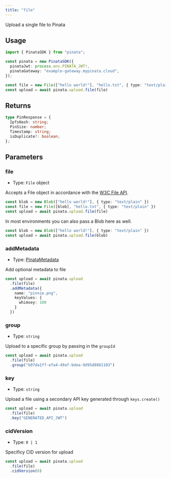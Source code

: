 ```yaml
---
title: "file"
---
```


Upload a single file to Pinata

## Usage

```typescript
import { PinataSDK } from "pinata";

const pinata = new PinataSDK({
  pinataJwt: process.env.PINATA_JWT!,
  pinataGateway: "example-gateway.mypinata.cloud",
});

const file = new File(["hello world!"], "hello.txt", { type: "text/plain" })
const upload = await pinata.upload.file(file)
```

## Returns

```typescript
type PinResponse = {
  IpfsHash: string;
  PinSize: number;
  Timestamp: string;
  isDuplicate?: boolean;
};
```

## Parameters

### file

- Type: `File` object

Accepts a File object in accordance with the [W3C File API](https://w3c.github.io/FileAPI/#file-section).

```typescript
const blob = new Blob(["hello world!"], { type: "text/plain" })
const file = new File([blob], "hello.txt", { type: "text/plain" })
const upload = await pinata.upload.file(file)
```

In most environments you can also pass a Blob here as well.

```typescript
const blob = new Blob(["hello world!"], { type: "text/plain" })
const upload = await pinata.upload.file(blob)
```

### addMetadata

- Type: [PinataMetadata](../types#pinatametadata)

Add optional metadata to file

```typescript
const upload = await pinata.upload
  .file(file)
  .addMetadata({
    name: "pinnie.png",
    keyValues: {
      whimsey: 100
    }
  })
```

### group

- Type: `string`

Upload to a specific group by passing in the `groupId`

```typescript
const upload = await pinata.upload
  .file(file)
  .group("b07da1ff-efa4-49af-bdea-9d95d8881103")
```

### key

- Type: `string`

Upload a file using a secondary API key generated through `keys.create()`

```typescript
const upload = await pinata.upload
  .file(file)
  .key("GENERATED_API_JWT")
```

### cidVersion

- Type: `0 | 1`

Specificy CID version for upload

```typescript
const upload = await pinata.upload
  .file(file)
  .cidVersion(0)
```
